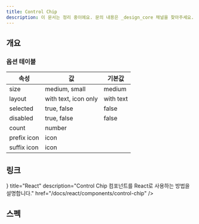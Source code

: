 ```yaml
---
title: Control Chip
description: 이 문서는 정리 중이에요. 문의 내용은 _design_core 채널을 찾아주세요.
---
```


<SanityGuideline title="Control Chip" />

## 개요

### 옵션 테이블

| 속성        | 값                   | 기본값    |
| ----------- | -------------------- | --------- |
| size        | medium, small        | medium    |
| layout      | with text, icon only | with text |
| selected    | true, false          | false     |
| disabled    | true, false          | false     |
| count       | number               |           |
| prefix icon | icon                 |           |
| suffix icon | icon                 |           |

## 링크

<Cards>
  <Card
    icon={<AtomIcon />}
    title="React"
    description="Control Chip 컴포넌트를 React로 사용하는 방법을 설명합니다."
    href="/docs/react/components/control-chip"
  />
</Cards>

## 스펙

<ComponentSpecBlock id="control-chip" />
